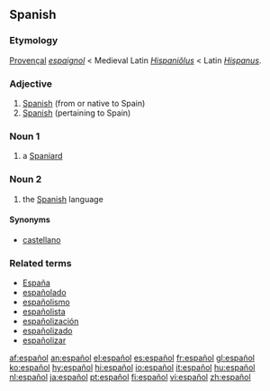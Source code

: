 == Spanish ==
===Etymology===
[[Provençal]] ''[[espaignol]]'' < Medieval Latin ''[[Hispaniolus|Hispaniŏlus]]'' < Latin ''[[Hispanus]]''.

=== Adjective ===
{{es-adj|masculine plural=españoles|feminine=española}}

# [[Spanish]] (from or native to Spain)
# [[Spanish]] (pertaining to Spain)

=== Noun 1 ===
{{es-noun-mf|masculine plural=españoles|feminine=española}}

# a [[Spaniard]]

=== Noun 2 ===
<!-- language is just masculine, whereas "Spaniard" sense can be feminine -->
{{es-noun-m|plural=españoles}}

# the [[Spanish]] language

====Synonyms====
*[[castellano]]

===Related terms===
*[[España]]
*[[españolado]]
*[[españolismo]]
*[[españolista]]
*[[españolización]]
*[[españolizado]]
*[[españolizar]]

[[af:español]]
[[an:español]]
[[el:español]]
[[es:español]]
[[fr:español]]
[[gl:español]]
[[ko:español]]
[[hy:español]]
[[hi:español]]
[[io:español]]
[[it:español]]
[[hu:español]]
[[nl:español]]
[[ja:español]]
[[pt:español]]
[[fi:español]]
[[vi:español]]
[[zh:español]]